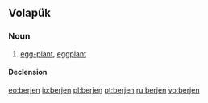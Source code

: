 ==Volapük==

===Noun===
{{vo-noun}}

# [[egg-plant]], [[eggplant]]

====Declension====
{{vo-decl-noun}}

[[eo:berjen]]
[[io:berjen]]
[[pl:berjen]]
[[pt:berjen]]
[[ru:berjen]]
[[vo:berjen]]
